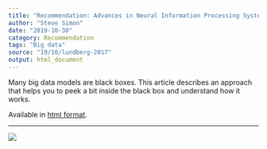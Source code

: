 ```yaml
---
title: "Recommendation: Advances in Neural Information Processing Systems; A unified approach to interpreting model predictions"
author: "Steve Simon"
date: "2019-10-30"
category: Recommendation
tags: "Big data"
source: "19/10/lundberg-2017"
output: html_document
---
```


Many big data models are black boxes. This article describes an approach that helps you to peek a bit inside the black box and understand how it works.

<!---More--->


Available in [html format](https://papers.nips.cc/paper/7062-a-unified-approach-to-interpreting-model-predictions).

<hr>

![](c:/Users/steve/Dropbox/professional/web/r1/19/10/lundberg-2017.png)
